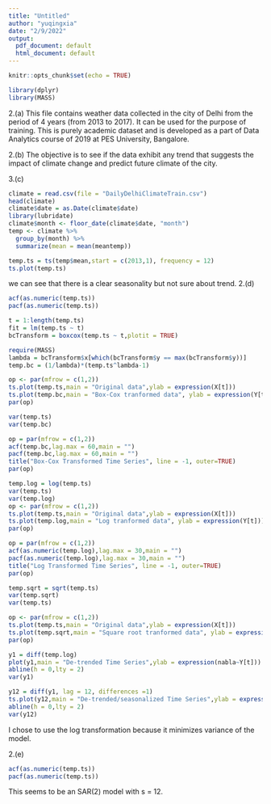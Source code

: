 ```yaml
---
title: "Untitled"
author: "yuqingxia"
date: "2/9/2022"
output:
  pdf_document: default
  html_document: default
---
```


```r
knitr::opts_chunk$set(echo = TRUE)
```
```r
library(dplyr)
library(MASS)
```

2.(a)
This file contains weather data collected in the city of Delhi from the period of 4 years (from 2013 to 2017). It can be used for the purpose of training. This is purely academic dataset and is developed as a part of Data Analytics course of 2019 at PES University, Bangalore.

2.(b)
The objective is to see if the data exhibit any trend that suggests the impact of climate change and predict future climate of the city.

3.(c)
```r
climate = read.csv(file = "DailyDelhiClimateTrain.csv")
head(climate)
climate$date = as.Date(climate$date)
library(lubridate)
climate$month <- floor_date(climate$date, "month")
temp <- climate %>%
  group_by(month) %>%
  summarize(mean = mean(meantemp))
```

```r
temp.ts = ts(temp$mean,start = c(2013,1), frequency = 12)
ts.plot(temp.ts)
```

we can see that there is a clear seasonality but not sure about trend.
2.(d)
```r
acf(as.numeric(temp.ts))
pacf(as.numeric(temp.ts))
```
```r
t = 1:length(temp.ts) 
fit = lm(temp.ts ~ t)
bcTransform = boxcox(temp.ts ~ t,plotit = TRUE)
```
```r
require(MASS)
lambda = bcTransform$x[which(bcTransform$y == max(bcTransform$y))]
temp.bc = (1/lambda)*(temp.ts^lambda-1)
```

```r
op <- par(mfrow = c(1,2))
ts.plot(temp.ts,main = "Original data",ylab = expression(X[t]))
ts.plot(temp.bc,main = "Box-Cox tranformed data", ylab = expression(Y[t]))
par(op)
```
```r
var(temp.ts)
var(temp.bc)
```

```r
op = par(mfrow = c(1,2))
acf(temp.bc,lag.max = 60,main = "")
pacf(temp.bc,lag.max = 60,main = "")
title("Box-Cox Transformed Time Series", line = -1, outer=TRUE)
par(op)
```
```r
temp.log = log(temp.ts)
var(temp.ts)
var(temp.log)
op <- par(mfrow = c(1,2))
ts.plot(temp.ts,main = "Original data",ylab = expression(X[t]))
ts.plot(temp.log,main = "Log tranformed data", ylab = expression(Y[t]))
par(op)
```

```r
op = par(mfrow = c(1,2))
acf(as.numeric(temp.log),lag.max = 30,main = "")
pacf(as.numeric(temp.log),lag.max = 30,main = "")
title("Log Transformed Time Series", line = -1, outer=TRUE)
par(op)
```

```r
temp.sqrt = sqrt(temp.ts)
var(temp.sqrt)
var(temp.ts)
```

```r
op <- par(mfrow = c(1,2))
ts.plot(temp.ts,main = "Original data",ylab = expression(X[t]))
ts.plot(temp.sqrt,main = "Square root tranformed data", ylab = expression(Y[t]))
par(op)
```


```r
y1 = diff(temp.log)
plot(y1,main = "De-trended Time Series",ylab = expression(nabla~Y[t]))
abline(h = 0,lty = 2)
var(y1)
```
```r
y12 = diff(y1, lag = 12, differences =1)
ts.plot(y12,main = "De-trended/seasonalized Time Series",ylab = expression(nabla^{12}~nabla~Y[t]))
abline(h = 0,lty = 2)
var(y12)

```
I chose to use the log transformation because it minimizes variance of the model.

2.(e)
```r
acf(as.numeric(temp.ts))
pacf(as.numeric(temp.ts))
```
This seems to be an SAR(2) model with s = 12. 
